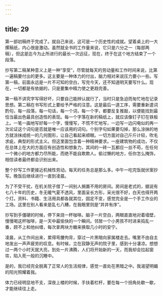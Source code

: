 ```yaml
---
---
---
```

title: 29
---




第一部初稿终于完成了。就自己来说，这可是一个历史性的成就。望着桌上的一大摞稿纸，内心很是激动。虽然就全书的工作量来说，它只是六分之一（每部两稿），但这是迄今为止所进行的最长一次远征，现在，终于在这个地方结束了一个段落。

抄写第二稿某种意义上是一种“享受”，尽管就每天的劳动量和工作时间来说，比第一遍稿要付出的更多。这主要是一种体力的付出，脑力相对来说压力要小一些。写第一稿，前面永远是一片不可知的空白，写完今天，还不知道明天要写什么。现在，一切都是有依据的，只是要集中精力使之更趋完善。

第一稿不讲究字写得好坏，只要自己能辨认就行了，当时只是急迫而匆忙地在记录思想。第二稿在书写形式上要给予严格的注意。这是最后一道工序，需要重新遣词酌句，每一段落，每一句话，每一个词，每一个字，都要反复推敲，以便能找到最恰当最出色最具创造性的表现。每一个字落在新的稿纸上，就应该像钉子钉在铁板上。一笔一画地写好每一个字，慢慢写，不慌不忙地写，一边写一边闪电似的再一次论证这个词句是否就是唯一应该用的词句。个别字句如果要勾掉，那么涂抹的地方就涂抹成统一的几何图形，让自己看起来顺眼。一切方面对自己斤斤计较，吹毛求疵，典型的形式主义。但这里面包含着一种精神要求。一座建筑物的成功，不仅在总体上在大的方面应有创造性和想象力，其间的一砖一瓦都应一丝不苟，在任何一个微小的地方都力尽所能，而绝不能自欺欺人。偷过懒的地方，任你怎么掩饰，相信读者最终都会识别出来。

整个抄写工作更接近机械性劳动。每天的任务总是那么多。中午一吃完饭就伏案抄写。晚饭后继续进行一直到凌晨。

为了不受干扰，在机关院子借了一间别人搁置不用的房间。房间是老式的，据说有七八十年的历史，冬无暖气夏不透风，里面呈长方形，采光很不好，白天也得开两个灯。资料、书籍、生活用具都各就其位，固定不变，感觉完全是一个手工作业的工场。这里在别人看来是乱七八糟，在我眼里则是“井井有序”。

抄写到手僵硬的时候，停下来烧一杯咖啡。脑子一片空白，两眼直直地对着墙壁，慢慢喝这杯咖啡，是一天中最愉快的一个瞬间。邻居一个小男孩不时进来捣乱一番，顾不上和他纠缠，每次拿两块方糖来换取几小时的安宁。

凌晨，从工作间出来，累得弯腰佝背，穿过一片黑暗向家属楼走去。嘴里不由自主地发出一声声疲劳的叹息。有时候，立在寂静无声的院子里，感到十分凄凉。想想过一两个小时天就大亮，到处一片沸腾，人们将开始新的一天，而我却会拉起窗帘，陷入死一般的沉睡中。

是的，我已经完全脱离了正常人的生活规律，感觉一直处在黑暗之中。我渴望明媚的阳光照耀着我。

体力已经明显地不支，深夜上楼的时候，手扶着栏杆，要在每一个拐角处歇一歇，才能继续往上走。
